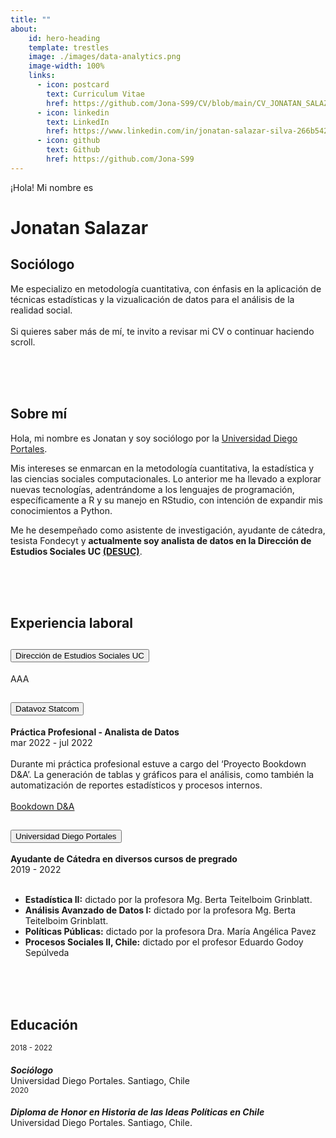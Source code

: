 ```yaml
---
title: ""
about:
    id: hero-heading
    template: trestles
    image: ./images/data-analytics.png
    image-width: 100%
    links: 
      - icon: postcard
        text: Curriculum Vitae
        href: https://github.com/Jona-S99/CV/blob/main/CV_JONATAN_SALAZAR.pdf
      - icon: linkedin
        text: LinkedIn
        href: https://www.linkedin.com/in/jonatan-salazar-silva-266b54203/
      - icon: github
        text: Github
        href: https://github.com/Jona-S99
---
```


:::::::{#hero-heading}

:::::: {.hero-banner}

::::: {.content-block}

:::: {.hero-text}
¡Hola! Mi nombre es
::::

# Jonatan Salazar

## Sociólogo

Me especializo en metodología cuantitativa, con énfasis en la aplicación de técnicas estadísticas y la vizualicación de datos para el análisis de la realidad social.<br><br>Si quieres saber más de mí, te invito a revisar mi CV o continuar haciendo scroll.

:::::

::::::

:::::::

<br>
<br>
<br>

## Sobre mí

Hola, mi nombre es Jonatan y soy sociólogo por la [Universidad Diego Portales](https://www.udp.cl).
      
Mis intereses se enmarcan en la metodología cuantitativa, la estadística y las ciencias sociales computacionales. Lo anterior me ha llevado a explorar nuevas tecnologías, adentrándome a los lenguajes de programación, específicamente a R y su manejo en RStudio, con intención de expandir mis conocimientos a Python.
      
Me he desempeñado como asistente de investigación, ayudante de cátedra, tesista Fondecyt y **actualmente soy analista de datos en la Dirección de Estudios Sociales UC [(DESUC)](https://blog.desuc.cl)**.


<br>
<br>
<br>


## Experiencia laboral

```{=html}
<! – DESUC –>
<div class="accordion" id="accordionExplaboral"> 
  <div class="accordion-item">
    <h2 class="accordion-header" id="headingOne">
      <button class="accordion-button collapsed" type="button" data-bs-toggle="collapse" data-bs-target="#collapseOne">
        Dirección de Estudios Sociales UC
      </button>
    </h2>
    <div id="collapseOne" class="accordion-collapse collapse" data-bs-parent="#accordionExplaboral" style="">
      <div class="accordion-body">
        AAA
    </div>
  </div>
</div>


<! – Datavoz –>
  <div class="accordion-item">
    <h2 class="accordion-header" id="headingTwo">
      <button class="accordion-button collapsed" type="button" data-bs-toggle="collapse" data-bs-target="#collapseTwo">
        Datavoz Statcom
      </button>
    </h2>
    <div id="collapseTwo" class="accordion-collapse collapse" aria-labelledby="headingTwo" data-bs-parent="#accordionExplaboral" style="">
      <div class="accordion-body">
        <strong>Práctica Profesional - Analista de Datos</strong><br>mar 2022 - jul 2022<br><br>
        Durante mi práctica profesional estuve a cargo del ‘Proyecto Bookdown D&A’. La generación de tablas y gráficos para el análisis, como también la automatización de reportes estadísticos y procesos internos.<br><br>

        <a href="https://jona-s99.github.io/Bookdown/" target="_blank" class="btn btn-primary">Bookdown D&A</a>
      </div>
    </div>
  </div>


<! – UDP –>
  <div class="accordion-item">
    <h2 class="accordion-header" id="headingThree">
      <button class="accordion-button collapsed" type="button" data-bs-toggle="collapse" data-bs-target="#collapseThree" >
        Universidad Diego Portales
      </button>
    </h2>
    <div id="collapseThree" class="accordion-collapse collapse" data-bs-parent="#accordionExplaboral">
      <div class="accordion-body">
        <strong>Ayudante de Cátedra en diversos cursos de pregrado</strong><br>
        2019 - 2022<br><br>

        <ul>
        <li><strong>Estadística II:</strong> dictado por la profesora Mg. Berta Teitelboim Grinblatt.</li>
        <li><strong>Análisis Avanzado de Datos I:</strong> dictado por la profesora Mg. Berta Teitelboim Grinblatt.</li>
        <li><strong>Políticas Públicas:</strong> dictado por la profesora Dra. María Angélica Pavez</li>
        <li><strong>Procesos Sociales II, Chile:</strong> dictado por el profesor Eduardo Godoy Sepúlveda</li>
      </ul>
      </div>
    </div>
  </div>
</div>
```




<br>
<br>
<br>

## Educación

```{=html}
<section id="education" class="py-5">
    <div class="container">
        <div class="row justify-content-center py-5">
            <div class="col-12 p-0">
                <div class="row row align-items-center justify-content-center m-1 mb-4">
                  <div class="col-md-9">
                        <div class="card">
                            <div class="card-body">
                                <div class="float-end">
                                    <small>2018 - 2022</small>
                                </div>
                                <h5 class="card-title" style="margin-bottom: 0;">Sociólogo</h5>
                                    Universidad Diego Portales. Santiago, Chile
                                <div class="py-1 education-content">
                                </div>
                            </div>
                        </div>
                    </div>
                </div>
            </div>
            <div class="col-12 p-0">
                <div class="row row align-items-center justify-content-center m-1 mb-4">
                    <div class="col-md-9">
                        <div class="card">
                            <div class="card-body">
                                <div class="float-end">
                                    <small>2020</small>
                                </div>
                                <h5 class="card-title" style="margin-bottom: 0;">Diploma de Honor en Historia de las Ideas Políticas en Chile</h5>
                                Universidad Diego Portales. Santiago, Chile.
                                <div class="py-1 education-content">
                                </div>
                             </div>
                        </div>
                    </div>
                </div>
            </div>
        </div>
    </div>
</section>
```

